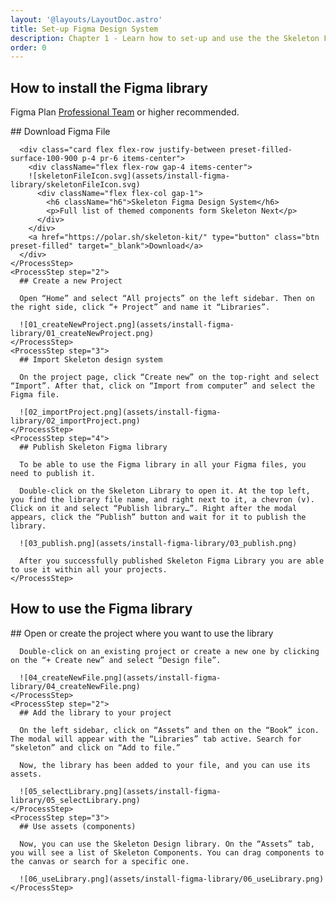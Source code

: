 ```yaml
---
layout: '@layouts/LayoutDoc.astro'
title: Set-up Figma Design System
description: Chapter 1 - Learn how to set-up and use the the Skeleton Figma Design System.
order: 0
---
```




## How to install the Figma library

Figma Plan <a href="https://www.figma.com/pricing/#figma" class="chip preset-filled-primary-500" target="_blank">Professional Team</a> or higher recommended.

<Process>
    <ProcessStep step="1">
      ## Download Figma File

      <div class="card flex flex-row justify-between preset-filled-surface-100-900 p-4 pr-6 items-center">
        <div className="flex flex-row gap-4 items-center">
        ![skeletonFileIcon.svg](assets/install-figma-library/skeletonFileIcon.svg)
          <div className="flex flex-col gap-1">
            <h6 className="h6">Skeleton Figma Design System</h6>
            <p>Full list of themed components form Skeleton Next</p>
          </div>
        </div>
        <a href="https://polar.sh/skeleton-kit/" type="button" class="btn preset-filled" target="_blank">Download</a>
      </div>
    </ProcessStep>
    <ProcessStep step="2">
      ## Create a new Project

      Open “Home” and select “All projects” on the left sidebar. Then on the right side, click “+ Project” and name it “Libraries”.

      ![01_createNewProject.png](assets/install-figma-library/01_createNewProject.png)
    </ProcessStep>
    <ProcessStep step="3">
      ## Import Skeleton design system

      On the project page, click “Create new” on the top-right and select “Import”. After that, click on “Import from computer” and select the Figma file.

      ![02_importProject.png](assets/install-figma-library/02_importProject.png)
    </ProcessStep>
    <ProcessStep step="4">
      ## Publish Skeleton Figma library

      To be able to use the Figma library in all your Figma files, you need to publish it.

      Double-click on the Skeleton Library to open it. At the top left, you find the library file name, and right next to it, a chevron (v). Click on it and select “Publish library…”. Right after the modal appears, click the “Publish” button and wait for it to publish the library.

      ![03_publish.png](assets/install-figma-library/03_publish.png)

      After you successfully published Skeleton Figma Library you are able to use it within all your projects.
    </ProcessStep>
</Process>

## How to use the Figma library

<Process>
    <ProcessStep step="1">
      ## Open or create the project where you want to use the library

      Double-click on an existing project or create a new one by clicking on the “+ Create new” and select “Design file”. 

      ![04_createNewFile.png](assets/install-figma-library/04_createNewFile.png)
    </ProcessStep>
    <ProcessStep step="2">
      ## Add the library to your project

      On the left sidebar, click on “Assets” and then on the “Book” icon. The modal will appear with the “Libraries” tab active. Search for “skeleton” and click on “Add to file.” 

      Now, the library has been added to your file, and you can use its assets.

      ![05_selectLibrary.png](assets/install-figma-library/05_selectLibrary.png)
    </ProcessStep>
    <ProcessStep step="3">
      ## Use assets (components)

      Now, you can use the Skeleton Design library. On the “Assets” tab, you will see a list of Skeleton Components. You can drag components to the canvas or search for a specific one.

      ![06_useLibrary.png](assets/install-figma-library/06_useLibrary.png)
    </ProcessStep>
</Process>


<ChapterCompletion
  chapterTitle="You’ve completed Chapter 1"
  completionMessage="Congratulations! You've set-up the Figma Design-System in your project."
  nextChapterTitle="Chapter 2: Set-up your own Theme"
  nextChapterLink="tutorial-chapter-2"
  nextChapterButtonText="Start Chapter 2"
/>

